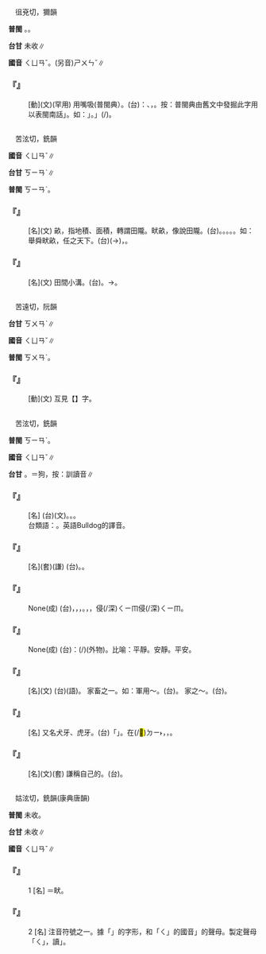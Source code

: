 
=={{ruby|<mark>&#xf9a44;</mark>|ㄑㄩㄢˇ}}==

　徂兗切，獮韻

'''普閩''' {{ruby|(文)|ㄘㄨㄢˋ}}。{{ruby|(白)|ㄘㆭˋ}}。

'''台甘''' 未收∥

'''國音''' <rt>ㄑㄩㄢˇ</rt>。(另音)<rt>ㄕㄨㄣˇ</rt>∥

    

==='''『{{ruby|<mark>&#xf9a44;</mark>|ㄑㄩㄢˇ}}』'''===
: [動](文)(罕用) 用嘴吸(普閩典）。(台){{ruby|對|ㄉㄨㄧ˪}}：{{ruby|骨|ㄍㄨㆵ}}{{ruby|縫|ㄆㄤ˫}}、{{ruby|瓜|ㄍㄨㆤ}}{{ruby|子|ㄐㄧˋ}}{{ruby|內|ㄌㄞ˫}}，{{ruby|半|ㄅㄨㆩ˪}}{{ruby|舐|ㄐㆪ˫}}{{ruby|半|ㄅㄨㆩ˪}}{{ruby|嗍|ㄙㄨㆷ}}{{ruby|用|ㄧㆲ˫}}{{ruby|/|ㄧㄥ˫}}{{ruby|舌|ㄐㄧㆷ ͘}}{{ruby|咠|ㄐㄧㆴ}}{{ruby|出|ㄘㄨㆵ}}{{ruby|來|·ㄌㄞˊ}}{{ruby|食|ㄐㄧㄚㆷ ͘}}。按：普閩典由舊文中發掘此字用以表閩南話{{ruby|「|ㄘㆭˋ}}」。如：{{ruby|「|ㄘㆭˋ}}」{{ruby|瓜|ㄍㄨㆤ}}{{ruby|子|ㄐㄧˋ}}。{{ruby|「|ㄘㆭˋ}}」{{ruby|肉|ㆠㄚㆷ}}{{ruby|骨|ㄍㄨㆵ}}(/{{ruby|魚|ㄏㄧˊ}}{{ruby|骨|ㄍㄨㆵ}})。
    

=={{ruby|畎|ㄑㄩㄢˇ}}==

　苦泫切，銑韻

'''國音''' <rt>ㄑㄩㄢˇ</rt>∥

'''台甘''' <rt>ㄎㄧㄢˋ</rt>∥

'''普閩''' <rt>ㄎㄧㄢˋ</rt>。

    

==='''『{{ruby|畎|ㄑㄩㄢˇ}}{{ruby|畝|ㄇㄨˇ}}』'''===
: [名](文) 畝，指地積、面積，轉謂田隴。畎畝，像說田隴。(台){{ruby|田|ㄘㄢˊ}}{{ruby|地|ㄉㄨㆤ˫}}{{ruby|/|ㄉㆤ˫}}{{ruby|中|ㄉㄧㆲ}}{{ruby|間|ㄍㄢ}}。{{ruby|田|ㄘㄢˊ}}{{ruby|中|ㄉㄧㆲ}}{{ruby|央|ㆭ}}。{{ruby|田|ㄘㄢˊ}}{{ruby|裏|ㄌㄧㄣ˪}}。{{ruby|田|ㄘㄢˊ}}{{ruby|園|ㄏㆭˊ}}。{{ruby|作|ㄗㄜㆷ}}{{ruby|田|ㄘㄢˊ}}{{ruby|種|ㄐㄧㄥ˪}}{{ruby|菜|ㄘㄞ˪}}{{ruby|丌|ㆤ}}{{ruby|所|ㄙㆦˋ}}{{ruby|在|ㄗㄞ˫}}。如：舉舜畎畝，任之天下。(台){{ruby|對|ㄉㄨㄧ˪}}{{ruby|作|ㄗㄜ˪}}{{ruby|田|ㄘㄢˊ}}{{ruby|丌|ㆤ}}{{ruby|所|ㄙㆦˋ}}{{ruby|在|ㄗㄞ˫}}(→{{ruby|民|ㆠㄧㄣˊ}}{{ruby|間|ㄍㄢ}}){{ruby|將|ㄐㄧㆲ}}{{ruby|舜|ㄙㄨㄣ˪}}{{ruby|提|ㄊㆤˊ}}{{ruby|升|ㄒㄧㄥ}}{{ruby|起|·ㄎㄧˋ}}{{ruby|來|·ㄌㄞˊ}}，{{ruby|使|ㄙㄨˋ}}{{ruby|伊|ㄧ}}{{ruby|擔|ㄉㆰ}}{{ruby|任|ㆢㄧㆬ˫}}{{ruby|/|ㄌㄧㆬ˫}}{{ruby|天|ㄊㄧㄢ}}{{ruby|下|ㄏㄚ˫}}{{ruby|國|ㄍㆦㆶ}}{{ruby|事|ㄙㄨ˫}}。
    

==='''『{{ruby|畎|ㄑㄩㄢˇ}}』'''===
: [名](文) 田間小溝。(台){{ruby|田|ㄘㄢˊ}}{{ruby|中|ㄉㄧㆲ}}{{ruby|央|ㆭ}}{{ruby|丌|ㆤ}}{{ruby|細|ㄙㄨㆤ˪}}{{ruby|/|ㄙㆤ˪}}{{ruby|條|ㄉㄧㄠˊ}}{{ruby|溝|ㄍㄠ}}{{ruby|仔|ㄚ}}。→{{ruby|山|ㄙㄨㆩ}}{{ruby|間|ㄍㄢ}}{{ruby|疏|ㄙㆦ}}{{ruby|通|ㄊㆲ}}{{ruby|流|ㄌㄠˊ}}{{ruby|水|ㄗㄨㄧˋ}}{{ruby|丌|ㆤ}}{{ruby|所|ㄙㆦˋ}}{{ruby|在|ㄗㄞ˫}}。
    

=={{ruby|綣|ㄑㄩㄢˇ}}==

　苦遠切，阮韻

'''台甘''' <rt>ㄎㄨㄢˋ</rt>∥

'''國音''' <rt>ㄑㄩㄢˇ</rt>∥

'''普閩''' <rt>ㄎㄨㄢˋ</rt>。

    

==='''『{{ruby|繾|ㄑㄧㄢˇ}}{{ruby|綣|ㄑㄩㄢˇ}}』'''===
: [動](文) 互見【{{ruby|繾|ㄑㄧㄢˇ}}】字。
    

=={{ruby|犬|ㄑㄩㄢˇ}}==

　苦泫切，銑韻

'''普閩''' <rt>ㄎㄧㄢˋ</rt>。

'''國音''' <rt>ㄑㄩㄢˇ</rt>∥

'''台甘''' {{ruby|(文)|ㄎㄧㄢˋ}}。{{ruby|(語)|ㄍㄠˋ}}＝狗，按：訓讀音∥

    

==='''『{{ruby|猛|ㄇㄥˇ}}{{ruby|犬|ㄑㄩㄢˇ}}』'''===
: [名] (台){{ruby|猛|ㆠㄧㄥˋ}}{{ruby|犬|ㄎㄧㄢˋ}}(文)。{{ruby|真|ㄐㄧㄣ}}{{ruby|勇|ㄧㆲˋ}}{{ruby|猛|ㆠㄧㄥˋ}}{{ruby|丌|ㆤ}}{{ruby|狗|ㄍㄠˋ}}。{{ruby|惡|ㆦㆶ}}{{ruby|狗|ㄍㄠˋ}}。
:台類語：{{ruby|( )|ㆠㄨㆷ}}{{ruby|( )|ㄌㄨㆷ}}{{ruby|( )|ㄉ〾ㄜ〾ㆶ}}{{ruby|( )|ㆣㄨㆷ}}。英語Bulldog的譯音。
:
    

==='''『{{ruby|小|ㄒㄧㄠˇ}}{{ruby|犬|ㄑㄩㄢˇ}}』'''===
: [名](套)(謙) (台){{ruby|對|ㄉㄨㄧ˪}}{{ruby|別|ㄅㄚㆵ ͘}}{{ruby|人|ㄌㄤˊ}}{{ruby|謙|ㄎㄧㆰ}}{{ruby|稱|ㄑㄧㄥ}}{{ruby|叫|ㄍㄧㄜ˪}}{{ruby|自|ㄗㄨ˫}}{{ruby|己|ㄍㄧˋ}}{{ruby|丌|ㆤ}}{{ruby|囝|ㄍㆩˋ}}{{ruby|/|ㄍㄧㆩˋ}}{{ruby|兒|ㆢㄧˊ}}{{ruby|/|ㄌㄧˊ}}。{{ruby|小|ㄒㄧㄠˋ}}{{ruby|犬|ㄎㄧㄢˋ}}。
    

==='''『{{ruby|犬|ㄑㄩㄢˇ}}{{ruby|牙|ㄧㄚˊ}}{{ruby|相|ㄒㄧㄤ}}{{ruby|錯|ㄘㄨㄛˋ}}』'''===
: None(成) (台){{ruby|狗|ㄍㄠˋ}}{{ruby|丌|ㆤ}}{{ruby|嘴|ㄘㄨㄧ˪}}{{ruby|齒|ㄎㄧˋ}}，{{ruby|<mark>&#xf8fc0;</mark>|ㄑㄧㆷ ͘}}{{ruby|<mark>&#xf8fc0;</mark>|ㄑㄧㆷ ͘}}{{ruby|<mark>&#xf91d6;</mark>|ㄘㄨㄚㆷ ͘}}{{ruby|<mark>&#xf91d6;</mark>|ㄘㄨㄚㆷ ͘}}，{{ruby|凹|ㄊㄚㆴ}}{{ruby|來|ㄌㄞˊ}}{{ruby|凹|ㄊㄚㆴ}}{{ruby|去|ㄎㄧ˪}}，{{ruby|<mark>&#xffa45;</mark>|ㆠㆤ˫}}{{ruby|/|ㆠㄨㆤ˫}}{{ruby|平|ㄅㆥˊ}}{{ruby|正|ㄐㄧㆩ˪}}。{{ruby|比|ㄅㄧˋ}}{{ruby|喻|ㆡㄨ˫}}{{ruby|/|ㆢㄧ˫}}{{ruby|/|ㄌㄨ˫}}{{ruby|兩|ㄌㄧㆲˋ}}{{ruby|地|ㄉㆤ˫}}{{ruby|丌|ㆤ}}{{ruby|交|ㄍㄠ}}{{ruby|界|ㄍㄞ˪}}，{{ruby|總|ㄗㆲˋ}}{{ruby|是|ㄒㄧ˫}}{{ruby|<mark>&#xffa45;</mark>|ㆠㆤ˫}}{{ruby|/|ㆠㄨㆤ˫}}{{ruby|得|ㄉㄧㆵ}}{{ruby|形|ㄏㄧㄥˊ}}{{ruby|成|ㄒㄧㄥˊ}}{{ruby|一|ㄐㄧㆵ ͘}}{{ruby|條|ㄉㄧㄠˊ}}{{ruby|直|ㄉㄧㆵ ͘}}{{ruby|線|ㄙㄨㆩ˪}}，{{ruby|有|ㄨ˫}}{{ruby|時|ㄒㄧˊ}}侵(/深)<rt>ㄑㄧㆬ</rt>{{ruby|過|ㄍㆤ˪}}{{ruby|/|ㄍㄨㆤ˪}}{{ruby|來|ㄌㄞˊ}}{{ruby|有|ㄨ˫}}{{ruby|時|ㄒㄧˊ}}侵(/深)<rt>ㄑㄧㆬ</rt>{{ruby|過|ㄍㆤ˪}}{{ruby|/|ㄍㄨㆤ˪}}{{ruby|去|ㄎㄧ˪}}。
    

==='''『{{ruby|雞|ㄐㄧ}}{{ruby|犬|ㄑㄩㄢˇ}}{{ruby|不|ㄅㄨˋ}}{{ruby|驚|ㄐㄧㄥ}}』'''===
: None(成) (台){{ruby|是|ㄒㄧ˫}}{{ruby|講|ㄍㆲˋ}}{{ruby|→|ㄍㆲ}}：{{ruby|連|ㄌㄧㄢˊ}}{{ruby|厝|ㄘㄨ˪}}{{ruby|內|ㄌㄞ˫}}{{ruby|飼|ㄑㄧ˫}}{{ruby|丌|ㆤ}}{{ruby|雞|ㄍㄨㆤ}}{{ruby|/|ㄍㆤ}}{{ruby|仔|ㄚ}}{{ruby|狗|ㄍㄠˋ}}{{ruby|仔|ㄚ}}{{ruby|著|ㄉㄧㄜㆷ}}(/{{ruby|都|ㄉㄜ˫}}){{ruby|攏|ㄌㆲˋ}}{{ruby|無|ㆠㄜˊ}}{{ruby|受|ㄒㄧㄨ˫}}{{ruby|著|ㄉㄧㄜㆷ ͘}}{{ruby|外|ㆣㄨㄚ˫}}{{ruby|人|ㄌㄤˊ}}(外物){{ruby|來|ㄌㄞˊ}}{{ruby|扑|ㄆㄚㆷ}}{{ruby|著|ㄉㄧㄜㆷ ͘}}{{ruby|驚|ㄍㄧㆩ}}。比喻：平靜。安靜。平安。
    

==='''『{{ruby|犬|ㄑㄩㄢˇ}}』'''===
: [名](文) (台){{ruby|狗|ㄍㄠˋ}}(語)。 家畜之一。如：軍用～。(台){{ruby|軍|ㄍㄨㄣ}}{{ruby|用|ㄧㆲ˫}}{{ruby|犬|ㄎㄧㄢˋ}}。 {{ruby|喪|ㄙㄤ}}家之～。(台){{ruby|無|ㆠㄜˊ}}{{ruby|人|ㄌㄤˊ}}{{ruby|管|ㄍㄨㄢˋ}}{{ruby|留|ㄌㄧㄨˊ}}{{ruby|丌|ㆤ}}{{ruby|狗|ㄍㄠˋ}}。
    

==='''『{{ruby|犬|ㄑㄩㄢˇ}}{{ruby|齒|ㄔˇ}}』'''===
: [名] 又名犬牙、虎牙。(台){{ruby|於|ㄨ}}{{ruby|人|ㆢㄧㄣˊ}}{{ruby|/|ㄌㄧㄣˊ}}{{ruby|指|ㄐㄧˋ}}{{ruby|/|ㄍㄧˋ}}「{{ruby|角|ㄍㄚㆶ}}{{ruby|齒|ㄎㄧˋ}}」。在(/<mark>&#xf9853;</mark>)<rt>ㄉㄧ˫</rt>{{ruby|門|ㄇㆭˊ}}{{ruby|齒|ㄎㄧˋ}}{{ruby|雙|ㄒㄧㄤ}}{{ruby|旁|ㄅㄧㄥˊ}}{{ruby|邊|ㄅㆪ}}，{{ruby|形|ㄏㄧㄥˊ}}{{ruby|尖|ㄐㄧㆰ}}{{ruby|銳|ㄌㄨㆤ˫}}，{{ruby|好|ㄏㄜˋ}}{{ruby|通|ㄊㄤ}}{{ruby|搋|ㄊㄧˋ}}{{ruby|撕|ㄒㄧ}}{{ruby|食|ㄐㄧㄚㆷ ͘}}{{ruby|物|ㄇㄧㆷ ͘}}{{ruby|/|ㄇㆭㆷ ͘}}。
    

==='''『{{ruby|犬|ㄑㄩㄢˇ}}{{ruby|子|ㄗˇ}}』'''===
: [名](文)(套) 謙稱自己的{{ruby|兒|ㄦˊ}}{{ruby|子|·ㄗˇ}}。(台){{ruby|小|ㄒㄧㄠˋ}}{{ruby|犬|ㄎㄧㄢˋ}}{{ruby|仔|ㄚ}}。
    

=={{ruby|ㄑ|ㄑㄩㄢˇ}}==

　姑泫切，銑韻(康典唐韻)

'''普閩''' 未收。

'''台甘''' 未收∥

'''國音''' <rt>ㄑㄩㄢˇ</rt>∥

    

==='''『{{ruby|ㄑ|ㄑㄩㄢˇ}}』'''===
:1  [名] ＝畎。
    

==='''『{{ruby|ㄑ|ㄑㄩㄢˇ}}』'''===
:2  [名] 注音符號之一。據「{{ruby|ㄑ|ㄑㄩㄢˇ}}」的字形，和「ㄑ」的國音{{ruby|「|ㄑㄩㄢˇ}}」的聲母。製定聲母「ㄑ」，讀{{ruby|「|ㄑㄧ}}」。
    
